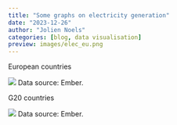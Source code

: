 ```yaml
---
title: "Some graphs on electricity generation"
date: "2023-12-26"
author: "Jolien Noels"
categories: [blog, data visualisation]
preview: images/elec_eu.png
---
```


European countries

![](images/elec_eu.png) Data source: Ember.

G20 countries

![](images/g20_mix.png) Data source: Ember.
